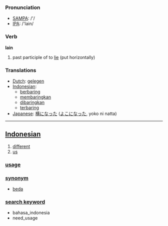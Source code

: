 === Pronunciation ===
*[[w:SAMPA|SAMPA]]: /'/
*[[w:IPA|IPA]]: /'lain/

=== Verb ===

'''lain'''

# past participle of to [[lie]] (put horizontally)

=== Translations ===
*[[Dutch]]: [[gelegen]]
*[[Indonesian]]: 
** [[baring|berbaring]]
** [[baring|membaringkan]]
** [[baring|dibaringkan]]
** [[baring|terbaring]]
*[[Japanese]]: [[横になった]] ([[よこになった]], yoko ni natta)

----

== [[Indonesian]] ==

# [[different]]
# [[us]]

=== [[usage]] ===

=== [[synonym]] ===
* [[beda]]

=== [[search keyword]] ===
* bahasa_indonesia
* need_usage